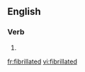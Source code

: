 ==English==

===Verb===
{{head|en|verb form}}

# {{en-past of|fibrillate}}

[[fr:fibrillated]]
[[vi:fibrillated]]